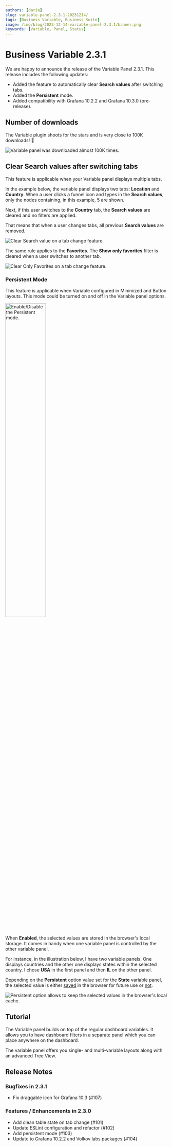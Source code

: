 ```yaml
---
authors: [daria]
slug: variable-panel-2.3.1-20231214/
tags: [Business Variable, Business Suite]
image: /img/blog/2023-12-14-variable-panel-2.3.1/banner.png
keywords: [Variable, Panel, Status]
---
```



# Business Variable 2.3.1

We are happy to announce the release of the Variable Panel 2.3.1. This release includes the following updates:

- Added the feature to automatically clear **Search values** after switching tabs.
- Added the **Persistent** mode.
- Added compatibility with Grafana 10.2.2 and Grafana 10.3.0 (pre-release).

<Catalog date="December 15, 2023" />

## Number of downloads

The Variable plugin shoots for the stars and is very close to 100K downloads! :clap:

<Image
  title="Variable panel was downloaded almost 100K times."
  src="/img/blog/2023-12-14-variable-panel-2.3.1/downloads.png"
/>

## Clear **Search values** after switching tabs

This feature is applicable when your Variable panel displays multiple tabs.

In the example below, the variable panel displays two tabs: **Location** and **Country**. When a user clicks a funnel icon and types in the **Search values**, only the nodes containing, in this example, 5 are shown.

Next, if this user switches to the **Country** tab, the **Search values** are cleared and no filters are applied.

That means that when a user changes tabs, all previous **Search values** are removed.

<Image
  title="Clear Search value on a tab change feature."
  src="/img/blog/2023-12-14-variable-panel-2.3.1/clear-tab.png"
/>

The same rule applies to the **Favorites**. The **Show only favorites** filter is cleared when a user switches to another tab.

<Image
  title="Clear Only Favorites on a tab change feature."
  src="/img/blog/2023-12-14-variable-panel-2.3.1/clear-tab-fav.png"
/>

### Persistent Mode

This feature is applicable when Variable configured in Minimized and Button layouts. This mode could be turned on and off in the Variable panel options.

<Image
  title="Enable/Disable the Persistent mode."
  src="/img/blog/2023-12-14-variable-panel-2.3.1/persist-on-off.png"
  width="50%"
/>

When **Enabled**, the selected values are stored in the browser's local storage. It comes in handy when one variable panel is controlled by the other variable panel.

For instance, in the illustration below, I have two variable panels. One displays countries and the other one displays states within the selected country. I chose **USA** in the first panel and then **IL** on the other panel.

Depending on the **Persistent** option value set for the **State** variable panel, the selected value is either <u>saved</u> in the browser for future use or <u>not</u>.

<Image
  title="Persistent option allows to keep the selected values in the browser's local cache."
  src="/img/blog/2023-12-14-variable-panel-2.3.1/persistent.png"
/>

<GettingStarted />

## Tutorial

The Variable panel builds on top of the regular dashboard variables. It allows you to have dashboard filters in a separate panel which you can place anywhere on the dashboard.

The variable panel offers you single- and multi-variable layouts along with an advanced Tree View.

<Youtube
  id="1ogv2jstrlI"
  title="Demonstrates the Variable panel functionality."
/>

## Release Notes

### Bugfixes in 2.3.1

- Fix draggable icon for Grafana 10.3 (#107)

### Features / Enhancements in 2.3.0

- Add clean table state on tab change (#101)
- Update ESLint configuration and refactor (#102)
- Add persistent mode (#103)
- Update to Grafana 10.2.2 and Volkov labs packages (#104)

<Feedback />
